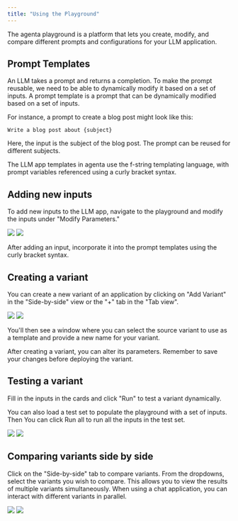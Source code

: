```yaml
---
title: "Using the Playground"
---
```


The agenta playground is a platform that lets you create, modify, and compare different prompts and configurations for your LLM application.

## Prompt Templates

An LLM takes a prompt and returns a completion. To make the prompt reusable, we need to be able to dynamically modify it based on a set of inputs. A prompt template is a prompt that can be dynamically modified based on a set of inputs.

For instance, a prompt to create a blog post might look like this:

```
Write a blog post about {subject}
```

Here, the input is the subject of the blog post. The prompt can be reused for different subjects.

The LLM app templates in agenta use the f-string templating language, with prompt variables referenced using a curly bracket syntax.

## Adding new inputs

To add new inputs to the LLM app, navigate to the playground and modify the inputs under "Modify Parameters."

<img
  className="dark:hidden"
  src="/images/basic_guides/08_add_new_input_light.png"
/>
<img
  className="hidden dark:block"
  src="/images/basic_guides/08_add_new_input_dark.png"
/>

After adding an input, incorporate it into the prompt templates using the curly bracket syntax.

## Creating a variant

You can create a new variant of an application by clicking on "Add Variant" in the "Side-by-side" view or the "+" tab in the "Tab view".

<img
  className="dark:hidden"
  src="/images/basic_guides/09_add_variant_light.png"
/>
<img
  className="hidden dark:block"
  src="/images/basic_guides/09_add_variant_dark.png"
/>

You'll then see a window where you can select the source variant to use as a template and provide a new name for your variant.

After creating a variant, you can alter its parameters. Remember to save your changes before deploying the variant.

## Testing a variant

Fill in the inputs in the cards and click "Run" to test a variant dynamically.

You can also load a test set to populate the playground with a set of inputs. Then You can click Run all to run all the inputs in the test set.

<img
  className="dark:hidden"
  src="/images/basic_guides/10_testing_a_variant_light.png"
/>
<img
  className="hidden dark:block"
  src="/images/basic_guides/10_testing_a_variant_dark.png"
/>

## Comparing variants side by side

Click on the "Side-by-side" tab to compare variants. From the dropdowns, select the variants you wish to compare. This allows you to view the results of multiple variants simultaneously. When using a chat application, you can interact with different variants in parallel.

<img
  className="dark:hidden"
  src="/images/basic_guides/11_side_by_side_chat_mode_light.png"
/>
<img
  className="hidden dark:block"
  src="/images/basic_guides/11_side_by_side_chat_mode_dark.png"
/>
